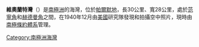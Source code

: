 {{coord|72|35|S|61|5|W|display=title}}

'''維奧蘭特灣'''（{{lang-en|Violante Inlet}}）是[[南極洲|南極洲]]的海灣，位於[[帕爾默地|帕爾默地]]，長30公里、寬28公里，處於[[范寧角|范寧角]]和[[赫德曼角|赫德曼角]]之間，在1940年12月由[[美國|美國]]研究隊發現和拍攝空中照片，現時由[[南極條約體系|南極條約體系]]管理。

{{Antarctica-geo-stub}}
[[Category:南極洲海灣|Category:南極洲海灣]]